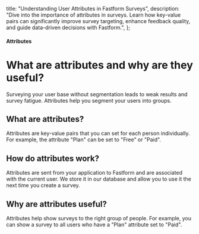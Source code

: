   title: "Understanding User Attributes in Fastform Surveys",
  description:
    "Dive into the importance of attributes in surveys. Learn how key-value pairs can significantly improve survey targeting, enhance feedback quality, and guide data-driven decisions with Fastform.",
};

#### Attributes

# What are attributes and why are they useful?

Surveying your user base without segmentation leads to weak results and survey fatigue. Attributes help you segment your users into groups.

## What are attributes?

Attributes are key-value pairs that you can set for each person individually. For example, the attribute "Plan" can be set to "Free" or "Paid".

## How do attributes work?

Attributes are sent from your application to Fastform and are associated with the current user. We store it in our database and allow you to use it the next time you create a survey.

## Why are attributes useful?

Attributes help show surveys to the right group of people. For example, you can show a survey to all users who have a "Plan" attribute set to "Paid".
